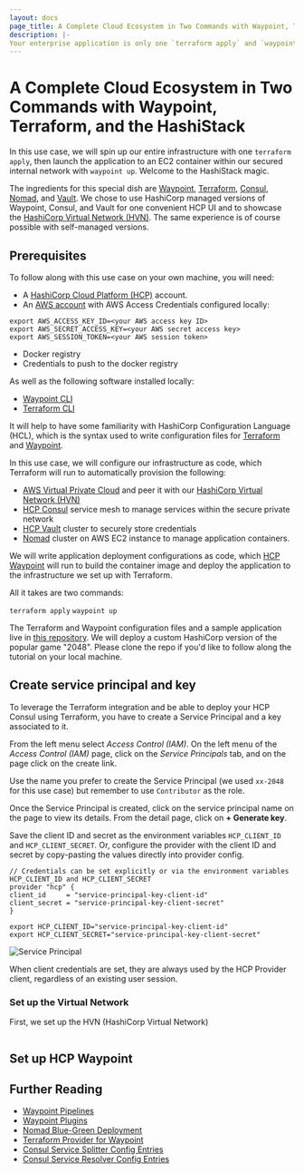 ```yaml
---
layout: docs
page_title: A Complete Cloud Ecosystem in Two Commands with Waypoint, Terraform, and the HashiStack
description: |-
Your enterprise application is only one `terraform apply` and `waypoint up` away from life on the cloud.
---
```


# A Complete Cloud Ecosystem in Two Commands with Waypoint, Terraform, and the HashiStack

In this use case, we will spin up our entire infrastructure with one `terraform apply`,
then launch the application to an EC2 container within our secured internal network with `waypoint up`.
Welcome to the HashiStack magic.

The ingredients for this special dish are [Waypoint](https://www.waypointproject.io/),
[Terraform](https://www.terraform.io/), [Consul](https://www.consul.io/), [Nomad](https://www.nomadproject.io/), and
[Vault](https://www.vaultproject.io/).
We chose to use HashiCorp managed versions of Waypoint, Consul, and Vault for one convenient HCP UI and
to showcase the [HashiCorp Virtual Network (HVN)](https://developer.hashicorp.com/hcp/docs/hcp/network).
The same experience is of course possible with self-managed versions.

## Prerequisites

To follow along with this use case on your own machine, you will need:

- A [HashiCorp Cloud Platform (HCP)](https://portal.cloud.hashicorp.com/sign-in) account.
- An [AWS account](https://aws.amazon.com/account/) with AWS Access Credentials configured locally:
```
export AWS_ACCESS_KEY_ID=<your AWS access key ID>
export AWS_SECRET_ACCESS_KEY=<your AWS secret access key>
export AWS_SESSION_TOKEN=<your AWS session token>
```
- Docker registry
- Credentials to push to the docker registry

As well as the following software installed locally:

- [Waypoint CLI](https://developer.hashicorp.com/waypoint/downloads)
- [Terraform CLI](https://developer.hashicorp.com/terraform/tutorials/aws-get-started/install-cli)

It will help to have some familiarity with HashiCorp Configuration Language (HCL), which is the syntax used to
write configuration files for [Terraform](https://developer.hashicorp.com/terraform/language) and [Waypoint](https://developer.hashicorp.com/waypoint/docs/waypoint-hcl/syntax).

In this use case, we will configure our infrastructure as code, which Terraform will run to automatically provision the following:
- [AWS Virtual Private Cloud](https://aws.amazon.com/pt/vpc/) and peer it with our [HashiCorp Virtual Network (HVN)](https://developer.hashicorp.com/hcp/docs/hcp/network)
- [HCP Consul](https://cloud.hashicorp.com/products/consul) service mesh to manage services within the secure private network
- [HCP Vault](https://cloud.hashicorp.com/products/vault) cluster to securely store credentials
- [Nomad](https://developer.hashicorp.com/nomad/tutorials/get-started/get-started-intro) cluster on AWS EC2 instance to manage application containers.

We will write application deployment configurations as code, which [HCP Waypoint](https://cloud.hashicorp.com/products/waypoint)
will run to build the container image and deploy the application to the infrastructure we set up with Terraform.

All it takes are two commands:

`terraform apply`
`waypoint up`

The Terraform and Waypoint configuration files and a sample application live in [this repository](https://github.com/xiaolin-ninja/2048_hcp_hashistack).
We will deploy a custom HashiCorp version of the popular game "2048".
Please clone the repo if you'd like to follow along the tutorial on your local machine.

## Create service principal and key

To leverage the Terraform integration and be able to deploy your HCP Consul using
Terraform, you have to create a Service Principal and a key associated to it.

From the left menu select _Access Control (IAM)_.
On the left menu of the _Access Control (IAM)_ page, click on the _Service Principals_ tab, and on
the page click on the create link.

Use the name you prefer to create the Service Principal (we used `xx-2048` for
this use case) but remember to use `Contributor` as the role.

Once the Service Principal is created, click on the service principal name on
the page to view its details. From the detail page, click on **+ Generate key**.

Save the client ID and secret as the environment variables `HCP_CLIENT_ID` and `HCP_CLIENT_SECRET`.
Or, configure the provider with the client ID and secret by copy-pasting the values directly into provider config.

```
// Credentials can be set explicitly or via the environment variables HCP_CLIENT_ID and HCP_CLIENT_SECRET
provider "hcp" {
client_id     = "service-principal-key-client-id"
client_secret = "service-principal-key-client-secret"
}
```
```
export HCP_CLIENT_ID="service-principal-key-client-id"
export HCP_CLIENT_SECRET="service-principal-key-client-secret"
```

![Service Principal](/img/use-cases/hcp-hashistack-quickstart/service-principal.png)

When client credentials are set, they are always used by the HCP Provider client, regardless of an existing user session.


### Set up the Virtual Network

First, we set up the HVN (HashiCorp Virtual Network)

```

```

## Set up HCP Waypoint

## Further Reading

- [Waypoint Pipelines](/waypoint/docs/pipelines)
- [Waypoint Plugins](/waypoint/plugins)
- [Nomad Blue-Green Deployment](/nomad/tutorials/job-updates/job-blue-green-and-canary-deployments)
- [Terraform Provider for Waypoint](https://registry.terraform.io/providers/hashicorp-dev-advocates/waypoint)
- [Consul Service Splitter Config Entries](/consul/docs/connect/config-entries/service-splitter)
- [Consul Service Resolver Config Entries](/consul/docs/connect/config-entries/service-resolver)
